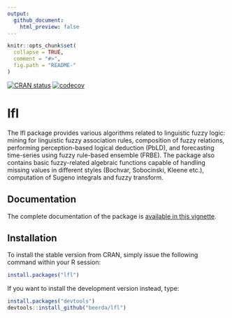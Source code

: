 ```yaml
---
output:
  github_document:
    html_preview: false
---
```


<!-- README.md is generated from README.Rmd. Please edit that file -->

```r
knitr::opts_chunk$set(
  collapse = TRUE,
  comment = "#>",
  fig.path = "README-"
)
```

[![CRAN status](https://www.r-pkg.org/badges/version/lfl)](https://CRAN.R-project.org/package=lfl)
[![codecov](https://codecov.io/gh/beerda/lfl/branch/master/graph/badge.svg)](https://app.codecov.io/gh/beerda/lfl)


# lfl

The lfl package provides various algorithms related to linguistic fuzzy logic: mining for linguistic fuzzy association
rules, composition of fuzzy relations, performing  perception-based logical deduction (PbLD),  and forecasting
time-series using fuzzy rule-based ensemble (FRBE). The package also contains basic fuzzy-related algebraic functions
capable of handling missing values in different styles (Bochvar, Sobocinski, Kleene etc.), computation of Sugeno
integrals and fuzzy transform.


## Documentation

The complete documentation of the package is [available in this vignette](https://github.com/beerda/lfl/blob/master/vignettes/main.pdf).


## Installation

To install the stable version from CRAN, simply issue the following command within your R session:

```r
install.packages("lfl")
```

If you want to install the development version instead, type:

```r
install.packages("devtools")
devtools::install_github("beerda/lfl")
```
